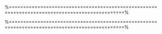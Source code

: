 
 
 %==============================================================================================%

 \begin{figure}
 \centering
 \includegraphics[width=0.7\linewidth]{images/classnile}
 %\caption{}
 %\label{fig:classnile}
 \end{figure}
 
 

 %==============================================================================================%

 \begin{figure}
 \centering
 \includegraphics[width=0.9\linewidth]{images/modeclass}
 
 \end{figure}


